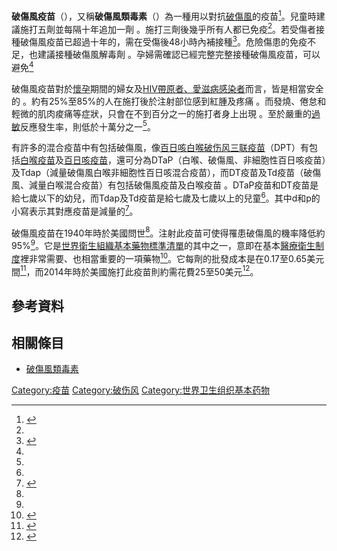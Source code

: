 {{Drugbox
| Verifiedfields = changed
| verifiedrevid = 415806441
| image = DPT-IPV-japan Quattro back.jpg
| caption = 包含破傷風疫苗的[[百日咳白喉破傷風三聯疫苗|百日咳白喉破傷風三聯疫苗]]
<!--Vaccine data-->
| type = vaccine
| target = [[破傷風|破傷風]]
| vaccine_type = toxoid
<!--Clinical data-->
| tradename =  
| MedlinePlus = a682198
| pregnancy_AU = <!-- A / B1 / B2 / B3 / C / D / X -->
| pregnancy_US = <!-- A / B            / C / D / X -->
| legal_AU = <!-- S2, S3, S4, S5, S6, S7, S8, S9 or Unscheduled-->
| legal_CA = <!-- Schedule I, II, III, IV, V, VI, VII, VIII -->
| legal_UK = <!-- GSL, P, POM, CD, or Class A, B, C -->
| legal_US = <!-- OTC / Rx-only / Schedule I, II, III, IV, V -->
<!--Identifiers-->
| ATC_prefix = J07
| ATC_suffix = AM01
| ChemSpiderID_Ref =
| ChemSpiderID = NA
| CAS_number = 93384-51-1
| CAS_number_Ref =  {{cascite|correct|CAS}}
<!--化學資料-->
}}
{{medical}}
<!-- 定義及醫療用途 -->
'''破傷風疫苗'''（{{lang|en|Tetanus vaccine}}），又稱'''破傷風類毒素'''（{{lang|en|tetanus toxoid, TT}}）為一種用以對抗[[破傷風|破傷風]]的疫苗<ref name=WHO2006>{{cite journal|title=Tetanus vaccine: WHO position paper|journal=Weekly epidemiological record|date=2006-05-19|volume=20|issue=81|pages=197-208|url=http://www.who.int/wer/2006/wer8120.pdf|access-date=2016-01-19|archive-date=2016-03-04|archive-url=https://web.archive.org/web/20160304094813/http://www.who.int/wer/2006/wer8120.pdf|dead-url=no}}</ref>。兒童時建議施打五劑並每隔十年追加一劑<!-- <ref name=WHO2006/> -->。施打三劑後幾乎所有人都已免疫<ref name=WHO2006/>。若受傷者接種破傷風疫苗已超過十年的，需在受傷後48小時內補接種<ref>{{cite web|title=Puncture wounds: First aid|url=http://www.mayoclinic.org/first-aid/first-aid-puncture-wounds/basics/art-20056665|website=Mayo Clinic|accessdate=2015-12-06|date=2015-02-04|archive-date=2015-12-08|archive-url=https://web.archive.org/web/20151208143120/http://www.mayoclinic.org/first-aid/first-aid-puncture-wounds/basics/art-20056665|dead-url=no}}</ref>。危險傷患的免疫不足，也建議接種破傷風解毒劑<!-- <ref name=WHO2006/> -->。孕婦需確認已經完整完整接種破傷風疫苗，可以避免{{le|新生兒破傷風|Neonatal tetanus}}<ref name=WHO2006/>

<!-- 安全性 -->
破傷風疫苗對於[[懷孕|懷孕]]期間的婦女及[[愛滋病|HIV帶原者、愛滋病感染者]]而言，皆是相當安全的<!-- <ref name=WHO2006/> -->。約有25%至85%的人在施打後於注射部位感到紅腫及疼痛<!-- <ref name=WHO2006/> -->。而發燒、倦怠和輕微的肌肉痠痛等症狀，只會在不到百分之一的施打者身上出現<!-- <ref name=WHO2006/> -->。至於嚴重的[[過敏|過敏]]反應發生率，則低於十萬分之一<ref name=WHO2006/>。

<!-- 成份 -->
有許多的混合疫苗中有包括破傷風，像[[百日咳白喉破伤风三联疫苗|百日咳白喉破伤风三联疫苗]]（DPT）有包括[[白喉疫苗|白喉疫苗]]及[[百日咳疫苗|百日咳疫苗]]，還可分為DTaP（白喉、破傷風、非細胞性百日咳疫苗）及Tdap（減量破傷風白喉非細胞性百日咳混合疫苗），而DT疫苗及Td疫苗（破傷風、減量白喉混合疫苗）有包括破傷風疫苗及白喉疫苗<!-- <ref name=CDC2015/> -->。DTaP疫苗和DT疫苗是給七歲以下的幼兒，而Tdap及Td疫苗是給七歲及七歲以上的兒童<ref name=CDC2015/>。其中d和p的小寫表示其對應疫苗是減量的<ref name=CDC2015>{{cite web |url=http://www.cdc.gov/vaccines/vpd-vac/tetanus/default.htm |title=Vaccines: VPD-VAC/Tetanus/main page |publisher=Centers for Disease Control |work= |accessdate=2015-02-10 |archive-date=2015-02-12 |archive-url=https://web.archive.org/web/20150212102845/http://www.cdc.gov/vaccines/vpd-vac/tetanus/default.htm |dead-url=no }}</ref>。

<!-- 社會文化 -->
破傷風疫苗在1940年時於美國問世<ref name=WHO2006/>。注射此疫苗可使得罹患破傷風的機率降低約95%<ref name=WHO2006/>。它是[[世界衛生組織基本藥物標準清單|世界衛生組織基本藥物標準清單]]的其中之一，意即在基本[[醫療衛生制度|醫療衛生制度]]裡非常需要、也相當重要的一項藥物<ref>{{cite web|title=WHO Model List of EssentialMedicines|url=http://apps.who.int/iris/bitstream/10665/93142/1/EML_18_eng.pdf?ua=1|work=World Health Organization|accessdate=2014-04-22|date=October 2013|archive-date=2014-04-23|archive-url=https://web.archive.org/web/20140423005004/http://apps.who.int/iris/bitstream/10665/93142/1/EML_18_eng.pdf?ua=1|dead-url=no}}</ref>。它每劑的批發成本是在0.17至0.65美元間<ref>{{cite web|title=Vaccine, Tetanus Toxoid|url=http://erc.msh.org/dmpguide/resultsdetail.cfm?language=english&code=TT00X&s_year=2014&year=2014&str=&desc=Vaccine%2C%20Tetanus%20Toxoid&pack=new&frm=VIAL&rte=INJ&class_code2=19%2E3%2E&supplement=&class_name=%2819%2E3%2E%29Vaccines%3Cbr%3E|website=International Drug Price Indicator Guide|accessdate=2015-12-06}}{{dead link|date=2018年4月 |bot=InternetArchiveBot |fix-attempted=yes }}</ref>，而2014年時於美國施打此疫苗則約需花費25至50美元<ref name=Ric2015>{{cite book|last1=Hamilton|first1=Richart|title=Tarascon Pocket Pharmacopoeia 2015 Deluxe Lab-Coat Edition|date=2015|publisher=Jones & Bartlett Learning|isbn=9781284057560|page=317}}</ref>。

==參考資料==
{{reflist}}

==相關條目==
*[[破傷風類毒素|破傷風類毒素]]
[[Category:疫苗|Category:疫苗]]
[[Category:破伤风|Category:破伤风]]
[[Category:世界卫生组织基本药物|Category:世界卫生组织基本药物]]